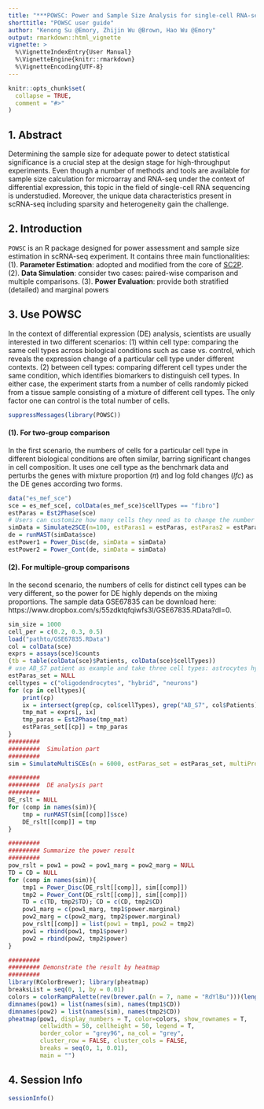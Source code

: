 ```yaml
---
title: "***POWSC: Power and Sample Size Analysis for single-cell RNA-seq***"
shorttitle: "POWSC user guide"
author: "Kenong Su @Emory, Zhijin Wu @Brown, Hao Wu @Emory"
output: rmarkdown::html_vignette
vignette: >
  %\VignetteIndexEntry{User Manual}
  %\VignetteEngine{knitr::rmarkdown}
  %\VignetteEncoding{UTF-8}
---
```


```r
knitr::opts_chunk$set(
  collapse = TRUE,
  comment = "#>"
)
```

\tableofcontents

\vspace{.1in}

## 1. Abstract
Determining the sample size for adequate power to detect statistical significance is a crucial step at the design stage for high-throughput experiments. Even though a number of methods and tools are available for sample size calculation for microarray and RNA-seq under the context of differential expression, this topic in the field of single-cell RNA sequencing is understudied. Moreover, the unique data characteristics present in scRNA-seq including sparsity and heterogeneity gain the challenge.

## 2. Introduction
`POWSC` is an R package designed for power assessment and sample size estimation in scRNA-seq experiment. It contains three main functionalities: 
(1). **Parameter Estimation**: adopted and modified from the core of [SC2P](https://github.com/haowulab/SC2P). 
(2). **Data Simulation**: consider two cases: paired-wise comparison and multiple comparisons. 
(3). **Power Evaluation**: provide both stratified (detailed) and marginal powers

## 3. Use POWSC
In the context of differential expression (DE) analysis, scientists are usually interested in two different scenarios: (1) within cell type: comparing the same cell types across biological conditions such as case vs. control, which reveals the expression change of a particular cell type under different contexts. (2) between cell types: comparing different cell types under the same condition, which identifies biomarkers to distinguish cell types. In either case, the experiment starts from a number of cells randomly picked from a tissue sample consisting of a mixture of different cell types. The only factor one can control is the total number of cells.


```r
suppressMessages(library(POWSC))
```
#### (1). For two-group comparison

In the first scenario, the numbers of cells for a particular cell type in different biological conditions are often similar, barring significant changes in cell composition. It uses one cell type as the benchmark data and perturbs the genes with mixture proportion ($\pi$) and log fold changes ($lfc$) as the DE genes according two forms. 

```r
data("es_mef_sce")
sce = es_mef_sce[, colData(es_mef_sce)$cellTypes == "fibro"]
estParas = Est2Phase(sce)
# Users can customize how many cells they need as to change the number of n. 
simData = Simulate2SCE(n=100, estParas1 = estParas, estParas2 = estParas)
de = runMAST(simData$sce)
estPower1 = Power_Disc(de, simData = simData)
estPower2 = Power_Cont(de, simData = simData)
```

#### (2). For multiple-group comparisons
In the second scenario, the numbers of cells for distinct cell types can be very different, so the power for DE highly depends on the mixing proportions. The sample data GSE67835 can be download here: https://www.dropbox.com/s/55zdktqfqiwfs3l/GSE67835.RData?dl=0. 
```r
sim_size = 1000
cell_per = c(0.2, 0.3, 0.5)
load("pathto/GSE67835.RData")
col = colData(sce)
exprs = assays(sce)$counts
(tb = table(colData(sce)$Patients, colData(sce)$cellTypes))
# use AB_S7 patient as example and take three cell types: astrocytes hybrid and neurons
estParas_set = NULL
celltypes = c("oligodendrocytes", "hybrid", "neurons")
for (cp in celltypes){
    print(cp)
    ix = intersect(grep(cp, col$cellTypes), grep("AB_S7", col$Patients))
    tmp_mat = exprs[, ix]
    tmp_paras = Est2Phase(tmp_mat)
    estParas_set[[cp]] = tmp_paras
}
######### 
#########  Simulation part
######### 
sim = SimulateMultiSCEs(n = 6000, estParas_set = estParas_set, multiProb = cell_per)

######### 
#########  DE analysis part
######### 
DE_rslt = NULL
for (comp in names(sim)){
    tmp = runMAST(sim[[comp]]$sce)
    DE_rslt[[comp]] = tmp
}

######### 
######### Summarize the power result
######### 
pow_rslt = pow1 = pow2 = pow1_marg = pow2_marg = NULL
TD = CD = NULL
for (comp in names(sim)){
    tmp1 = Power_Disc(DE_rslt[[comp]], sim[[comp]])
    tmp2 = Power_Cont(DE_rslt[[comp]], sim[[comp]])
    TD = c(TD, tmp2$TD); CD = c(CD, tmp2$CD)
    pow1_marg = c(pow1_marg, tmp1$power.marginal)
    pow2_marg = c(pow2_marg, tmp2$power.marginal)
    pow_rslt[[comp]] = list(pow1 = tmp1, pow2 = tmp2)
    pow1 = rbind(pow1, tmp1$power)
    pow2 = rbind(pow2, tmp2$power)
}

######### 
######### Demonstrate the result by heatmap
######### 
library(RColorBrewer); library(pheatmap)
breaksList = seq(0, 1, by = 0.01)
colors = colorRampPalette(rev(brewer.pal(n = 7, name = "RdYlBu")))(length(breaksList))
dimnames(pow1) = list(names(sim), names(tmp1$CD))
dimnames(pow2) = list(names(sim), names(tmp2$CD))
pheatmap(pow1, display_numbers = T, color=colors, show_rownames = T,
         cellwidth = 50, cellheight = 50, legend = T,
         border_color = "grey96", na_col = "grey",
         cluster_row = FALSE, cluster_cols = FALSE,
         breaks = seq(0, 1, 0.01),
         main = "")

```

## 4. Session Info
```r
sessionInfo()
```
